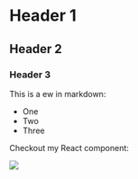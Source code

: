 
# Header 1
## Header 2
### Header 3

This is a ew in markdown:

- One
- Two
- Three

Checkout my React component:

<img height={30} width={30} src={Assets.logo} />
